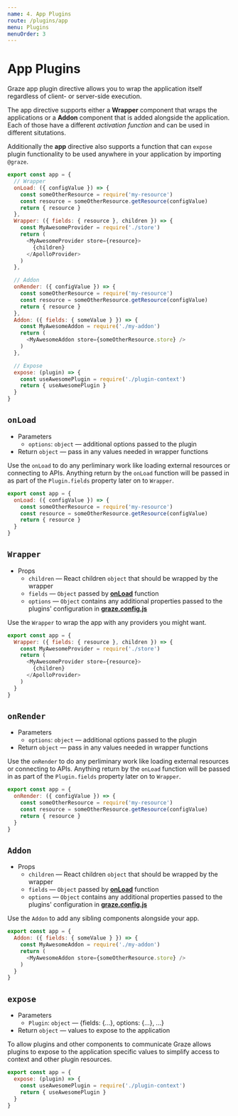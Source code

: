 ```yaml
---
name: 4. App Plugins
route: /plugins/app
menu: Plugins
menuOrder: 3
---
```


# App Plugins

Graze app plugin directive allows you to wrap the application itself regardless of client- or server-side execution.

The app directive supports either a **Wrapper** component that wraps the applications or a **Addon** component that is added alongside the application. Each of those have a different *activation function* and can be used in different situtations.

Additionally the **app** directive also supports a function that can `expose` plugin functionality to be used anywhere in your application by importing `@graze`.

```js
export const app = {
  // Wrapper
  onLoad: ({ configValue }) => {
    const someOtherResource = require('my-resource')
    const resource = someOtherResource.getResource(configValue)
    return { resource }
  },
  Wrapper: ({ fields: { resource }, children }) => {
    const MyAwesomeProvider = require('./store')
    return (
      <MyAwesomeProvider store={resource}>
        {children}
      </ApolloProvider>
    )
  },

  // Addon
  onRender: ({ configValue }) => {
    const someOtherResource = require('my-resource')
    const resource = someOtherResource.getResource(configValue)
    return { resource }
  },
  Addon: ({ fields: { someValue } }) => {
    const MyAwesomeAddon = require('./my-addon')
    return (
      <MyAwesomeAddon store={someOtherResource.store} />
    )
  },

  // Expose
  expose: (plugin) => {
    const useAwesomePlugin = require('./plugin-context')
    return { useAwesomePlugin }
  }
}
```


## `onLoad`

- Parameters
  - `options`: `object` — additional options passed to the plugin
- Return `object` — pass in any values needed in wrapper functions

Use the `onLoad` to do any perliminary work like loading external resources or connecting to APIs. Anything return by the `onLoad` function will be passed in as part of the `Plugin.fields` property later on to `Wrapper`.

```js
export const app = {
  onLoad: ({ configValue }) => {
    const someOtherResource = require('my-resource')
    const resource = someOtherResource.getResource(configValue)
    return { resource }
  }
}
```

## `Wrapper`

- Props
  - `children` — React children `object` that should be wrapped by the wrapper
  - `fields` — `Object` passed by [**onLoad**](#onload) function
  - `options` — `Object` contains any additional properties passed to the plugins' configuration in [**graze.config.js**](/plugins/#config)

Use the `Wrapper` to wrap the app with any providers you might want.

```js
export const app = {
  Wrapper: ({ fields: { resource }, children }) => {
    const MyAwesomeProvider = require('./store')
    return (
      <MyAwesomeProvider store={resource}>
        {children}
      </ApolloProvider>
    )
  }
}
```

## `onRender`

- Parameters
  - `options`: `object` — additional options passed to the plugin
- Return `object` — pass in any values needed in wrapper functions

Use the `onRender` to do any perliminary work like loading external resources or connecting to APIs. Anything return by the `onLoad` function will be passed in as part of the `Plugin.fields` property later on to `Wrapper`.

```js
export const app = {
  onRender: ({ configValue }) => {
    const someOtherResource = require('my-resource')
    const resource = someOtherResource.getResource(configValue)
    return { resource }
  }
}
```

## `Addon`

- Props
  - `children` — React children `object` that should be wrapped by the wrapper
  - `fields` — `Object` passed by [**onLoad**](#onload) function
  - `options` — `Object` contains any additional properties passed to the plugins' configuration in [**graze.config.js**](/plugins/#config)

Use the `Addon` to add any sibling components alongside your app.

```js
export const app = {
  Addon: ({ fields: { someValue } }) => {
    const MyAwesomeAddon = require('./my-addon')
    return (
      <MyAwesomeAddon store={someOtherResource.store} />
    )
  }
}
```

## `expose`

- Parameters
  - `Plugin`: `object` — {fields: {...}, options: {...}, ...}
- Return `object` — values to expose to the application

To allow plugins and other components to communicate Graze allows plugins to expose to the application specific values to simplify access to context and other plugin resources.


```js
export const app = {
  expose: (plugin) => {
    const useAwesomePlugin = require('./plugin-context')
    return { useAwesomePlugin }
  }
}
```


<MyMenus current='/plugins/server' />